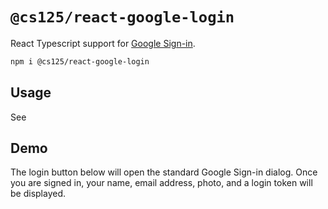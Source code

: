 
# `@cs125/react-google-login`

<Lead>

React Typescript support for [Google Sign-in](https://developers.google.com/identity/sign-in/web/sign-in).

</Lead>


```bash
npm i @cs125/react-google-login
```

## Usage

See 
## Demo

The login button below will open the standard Google Sign-in dialog.
Once you are signed in, your name, email address, photo, and a login token will be displayed.

<LoginButton />

<WithUser />